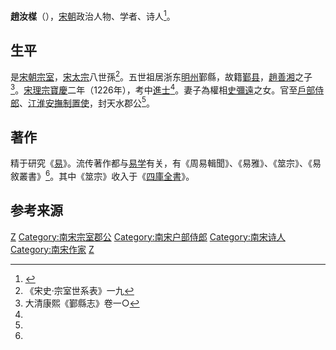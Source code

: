 '''趙汝楳'''（{{bd|？||13世纪|}}），[[宋朝|宋朝]]政治人物、学者、诗人<ref name="zhao poemtry">{{cite web |url=http://www.sou-yun.com/PoemIndex.aspx?dynasty=Song&author=%E8%B5%B5%E6%B1%9D%E6%A2%85&lang=t |title=趙汝楳 |publisher=诗词索引 |accessdate=2016-06-17 |archive-date=2016-08-08 |archive-url=https://web.archive.org/web/20160808133847/http://www.sou-yun.com/PoemIndex.aspx?dynasty=Song&author=%E8%B5%B5%E6%B1%9D%E6%A2%85&lang=t |dead-url=no }}</ref>。

==生平==
是[[宋朝皇室|宋朝宗室]]，[[宋太宗|宋太宗]]八世孫<ref>《宋史·宗室世系表》一九</ref>。五世祖居浙东[[明州_(开元)|明州]]鄞縣，故籍[[鄞县|鄞县]]，[[趙善湘|趙善湘]]之子<ref name="yinxian zhao">大清康熙《鄞縣志》卷一○</ref>。[[宋理宗|宋理宗]][[寶慶|寶慶]]二年（1226年），考中[[進士|進士]]<ref name="yinxian zhao"/>。妻子為權相[[史彌遠|史彌遠]]之女。官至[[戶部侍郎|戶部侍郎]]、[[江淮|江淮]][[經略安撫使|安撫制置使]]，封天水郡公<ref name="zhao poemtry"/>。

==著作==
精于研究《[[易|易]]》。流传著作都与[[易学|易学]]有关，有《周易輯聞》、《易雅》、《筮宗》、《易敘叢書》<ref name="zhao poemtry"/>。其中《筮宗》收入于《[[四庫全書|四庫全書]]》。

==参考来源==
{{reflist|2}}

[[Category:寶慶二年丙戌科進士|Z]]
[[Category:南宋宗室郡公|Category:南宋宗室郡公]]
[[Category:南宋户部侍郎|Category:南宋户部侍郎]]
[[Category:南宋诗人|Category:南宋诗人]]
[[Category:南宋作家|Category:南宋作家]]
[[Category:鄞县人|Z]]